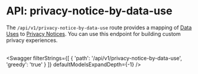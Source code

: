 

# API: privacy-notice-by-data-use

The `/api/v1/privacy-notice-by-data-use` route provides a mapping of [Data Uses](/dev-docs/api/manage/data_use) to [Privacy Notices](/dev-docs/api/manage/privacy-notice). You can use this endpoint for building custom privacy experiences. 
<br></br>

<Swagger 
    filterStrings={[
        {
            'path': '/api/v1/privacy-notice-by-data-use',
            'greedy': 'true'
        }
    ]} 
    defaultModelsExpandDepth={-1}
/>

